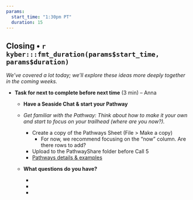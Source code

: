 ```yaml
---
params:
  start_time: "1:30pm PT"
  duration: 15
---
```


## Closing • `r kyber:::fmt_duration(params$start_time, params$duration)`

*We've covered a lot today; we'll explore these ideas more deeply together in the coming weeks.*

-   **Task for next to complete before next time** (3 min) – Anna

    -   **Have a Seaside Chat & start your Pathway**

    -   *Get familiar with the Pathway: Think about how to make it your own and start to focus on your trailhead (where are you now?).*

        -   Create a copy of the Pathways Sheet (File \> Make a copy)
            -   For now, we recommend focusing on the "now" column. Are there rows to add?
        -   Upload to the PathwayShare folder before Call 5
        -   [Pathways details & examples](https://openscapes.github.io/series/core-lessons/pathways)\

    -   **What questions do you have?**

        -   

        -   

        -   

